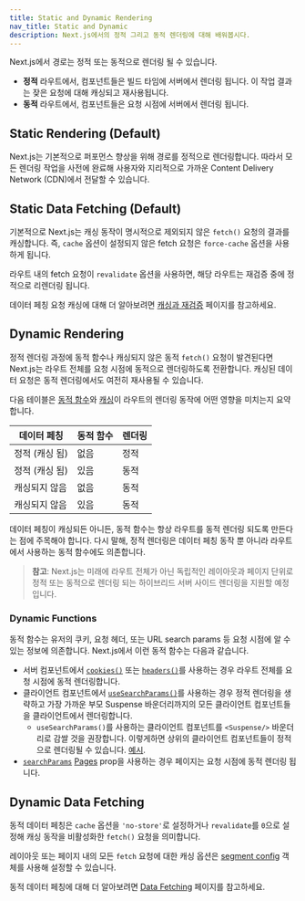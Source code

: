 ```yaml
---
title: Static and Dynamic Rendering
nav_title: Static and Dynamic
description: Next.js에서의 정적 그리고 동적 렌더링에 대해 배워봅시다.
---
```


Next.js에서 경로는 정적 또는 동적으로 렌더링 될 수 있습니다.

- **정적** 라우트에서, 컴포넌트들은 빌드 타임에 서버에서 렌더링 됩니다. 이 작업 결과는 잦은 요청에 대해 캐싱되고 재사용됩니다.
- **동적** 라우트에서, 컴포넌트들은 요청 시점에 서버에서 렌더링 됩니다.

## Static Rendering (Default)

Next.js는 기본적으로 퍼포먼스 향상을 위해 경로를 정적으로 렌더링합니다. 따라서 모든 렌더링 작업을 사전에 완료해 사용자와 지리적으로 가까운 Content Delivery Network (CDN)에서 전달할 수 있습니다.

## Static Data Fetching (Default)

기본적으로 Next.js는 캐싱 동작이 명시적으로 제외되지 않은 `fetch()` 요청의 결과를 캐싱합니다. 즉, `cache` 옵션이 설정되지 않은 fetch 요청은 `force-cache` 옵션을 사용하게 됩니다.

라우트 내의 fetch 요청이 `revalidate` 옵션을 사용하면, 해당 라우트는 재검증 중에 정적으로 리렌더링 됩니다.

데이터 페칭 요청 캐싱에 대해 더 알아보려면 [캐싱과 재검증](/docs/app/building-your-application/data-fetching/caching) 페이지를 참고하세요.

## Dynamic Rendering

정적 렌더링 과정에 동적 함수나 캐싱되지 않은 동적 `fetch()` 요청이 발견된다면 Next.js는 라우트 전체를 요청 시점에 동적으로 렌더링하도록 전환합니다. 캐싱된 데이터 요청은 동적 렌더링에서도 여전히 재사용될 수 있습니다.

다음 테이블은 [동적 함수](#dynamic-functions)와 [캐싱](#static-data-fetching-default)이 라우트의 렌더링 동작에 어떤 영향을 미치는지 요약합니다.

| 데이터 페칭    | 동적 함수 | 렌더링 |
| -------------- | --------- | ------ |
| 정적 (캐싱 됨) | 없음      | 정적   |
| 정적 (캐싱 됨) | 있음      | 동적   |
| 캐싱되지 않음  | 없음      | 동적   |
| 캐싱되지 않음  | 있음      | 동적   |

데이터 페칭이 캐싱되든 아니든, 동적 함수는 항상 라우트를 동적 렌더링 되도록 만든다는 점에 주목해야 합니다. 다시 말해, 정적 렌더링은 데이터 페칭 동작 뿐 아니라 라우트에서 사용하는 동적 함수에도 의존합니다.

> **참고**: Next.js는 미래에 라우트 전체가 아닌 독립적인 레이아웃과 페이지 단위로 정적 또는 동적으로 렌더링 되는 하이브리드 서버 사이드 렌더링을 지원할 예정입니다.

### Dynamic Functions

동적 함수는 유저의 쿠키, 요청 헤더, 또는 URL search params 등 요청 시점에 알 수 있는 정보에 의존합니다. Next.js에서 이런 동적 함수는 다음과 같습니다.

- 서버 컴포넌트에서 [`cookies()`](/docs/app/api-reference/functions/cookies) 또는 [`headers()`](/docs/app/api-reference/functions/headers)를 사용하는 경우 라우트 전체를 요청 시점에 동적 렌더링합니다.
- 클라이언트 컴포넌트에서 [`useSearchParams()`](/docs/app/api-reference/functions/use-params)를 사용하는 경우 정적 렌더링을 생략하고 가장 가까운 부모 Suspense 바운더리까지의 모든 클라이언트 컴포넌트들을 클라이언트에서 렌더링합니다.
  - `useSearchParams()`를 사용하는 클라이언트 컴포넌트를 `<Suspense/>` 바운더리로 감쌀 것을 권장합니다. 이렇게하면 상위의 클라이언트 컴포넌트들이 정적으로 렌더링될 수 있습니다. [예시](/docs/app/api-reference/functions/use-search-params#static-rendering).
- [`searchParams`](/docs/app/api-reference/file-conventions/page#searchparams-optional) [Pages](/docs/app/api-reference/file-conventions/page) prop을 사용하는 경우 페이지는 요청 시점에 동적 렌더링 됩니다.

## Dynamic Data Fetching

동적 데이터 페칭은 `cache` 옵션을 `'no-store'`로 설정하거나 `revalidate`를 `0`으로 설정해 캐싱 동작을 비활성화한 `fetch()` 요청을 의미합니다.

레이아웃 또는 페이지 내의 모든 `fetch` 요청에 대한 캐싱 옵션은 [segment config](/docs/app/api-reference/file-conventions/route-segment-config) 객체를 사용해 설정할 수 있습니다.

동적 데이터 페칭에 대해 더 알아보려면 [Data Fetching](/docs/app/building-your-application/data-fetching/fetching) 페이지를 참고하세요.
